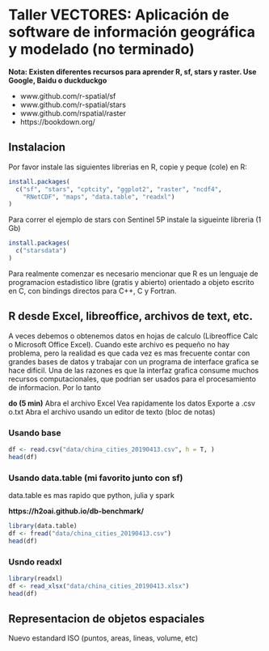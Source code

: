 # Taller VECTORES: Aplicación de software de información geográfica y modelado (no terminado)

**Nota: Existen diferentes recursos para aprender R, sf, stars y raster. Use Google, Baidu o duckduckgo**

- www.github.com/r-spatial/sf
- www.github.com/r-spatial/stars
- www.github.com/rspatial/raster
- https://bookdown.org/


## Instalacion

Por favor instale las siguientes librerias en R, copie y peque (cole) en R:

```r
install.packages(
  c("sf", "stars", "cptcity", "ggplot2", "raster", "ncdf4", 
    "RNetCDF", "maps", "data.table", "readxl")
)
```


Para correr el ejemplo de stars con Sentinel 5P instale la sigueinte libreria (1 Gb)

```r
install.packages(
  c("starsdata")
)
```


Para realmente comenzar es necesario mencionar que R es un lenguaje de programacion estadistico libre (gratis y abierto) orientado a objeto escrito en C, con bindings directos para C++, C y Fortran.

## R desde Excel, libreoffice, archivos de text, etc.

A veces debemos o obtenemos datos en hojas de calculo (Libreoffice Calc o Microsoft Office Excel). Cuando este archivo es pequeño no hay problema, pero la realidad es que cada vez es mas frecuente contar con grandes bases de datos y trabajar con un programa de interface grafica se hace dificil. Una de las razones es que la interfaz grafica consume muchos recursos computacionales, que podrian ser usados para el procesamiento de informacion. Por lo tanto


**do (5 min)**
Abra el archivo Excel
Vea rapidamente los datos
Exporte a .csv o.txt
Abra el archivo usando un editor de texto (bloc de notas)


### Usando base

```r
df <- read.csv("data/china_cities_20190413.csv", h = T, )
head(df)
```


### Usando data.table (mi favorito junto con sf)

data.table es mas rapido que python, julia y spark

**https://h2oai.github.io/db-benchmark/**

```r
library(data.table)
df <- fread("data/china_cities_20190413.csv")
head(df)
```

### Usndo readxl

```r
library(readxl)
df <- read_xlsx("data/china_cities_20190413.xlsx")
head(df)
```


## Representacion de objetos espaciales

Nuevo estandard ISO (puntos, areas, lineas, volume, etc)


